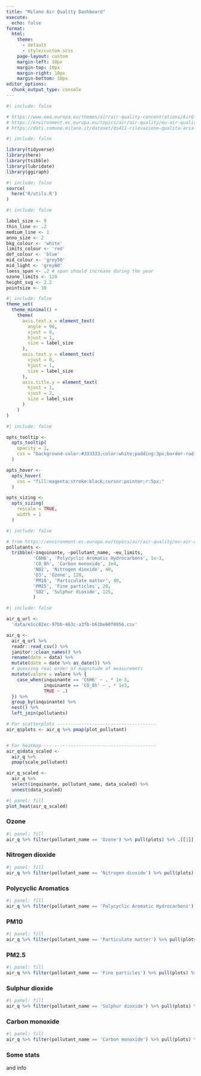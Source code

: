 ```yaml
---
title: "Milano Air Quality Dashboard"
execute:
  echo: false
format:
  html: 
    theme:
      - default
      - style/custom.scss
    page-layout: custom
    margin-left: 10px
    margin-top: 10px
    margin-right: 10px
    margin-bottom: 10px
editor_options: 
  chunk_output_type: console
---
```


```r
#| include: false

# https://www.eea.europa.eu/themes/air/air-quality-concentrations/AirQlimitvalues.png
# https://environment.ec.europa.eu/topics/air/air-quality/eu-air-quality-standards_en
# https://dati.comune.milano.it/dataset/ds411-rilevazione-qualita-aria-2022
```


```r
#| include: false

library(tidyverse)
library(here)
library(tsibble)
library(lubridate)
library(ggiraph)
```

```r
#| include: false
source(
  here('R/utils.R')
)
```


```r
#| include: false

label_size <- 9
thin_line <- .2
medium_line <- 1
anno_size <- 2
bkg_colour <- 'white'
limits_colour <- 'red'
def_colour <- 'blue'
mid_colour <- 'grey50'
mid_light <- 'grey80'
loess_span <- .2 # span should increase during the year
ozone_limits <- 120
height_svg <- 2.2
pointsize <- 10
```


```r
#| include: false
theme_set(
  theme_minimal() +
    theme(
      axis.text.x = element_text(
        angle = 90,
        vjust = 0,
        hjust = 1,
        size = label_size
      ),
      axis.text.y = element_text(
        vjust = 0,
        hjust = 1,
        size = label_size
      ),
      axis.title.y = element_text(
        hjust = 1,
        vjust = 2,
        size = label_size
      )
    ) 
)
```


```r
#| include: false

opts_tooltip <-
  opts_tooltip(
    opacity = 1,
    css = "background-color:#333333;color:white;padding:3px;border-radius:2px;"
  )

opts_hover <-
  opts_hover(
    css = "fill:magenta;stroke:black;cursor:pointer;r:5px;"
  )

opts_sizing <-
  opts_sizing(
    rescale = TRUE,
    width = 1
  ) 
```


```r
#| include: false

# from https://environment.ec.europa.eu/topics/air/air-quality/eu-air-quality-standards_en
pollutants <- 
  tribble(~inquinante, ~pollutant_name, ~eu_limits,
          'C6H6', 'Polycyclic Aromatic Hydrocarbons', 1e-3,
          'CO_8h', 'Carbon monoxide', 1e4,
          'NO2', 'Nitrogen dioxide', 40,
          'O3', 'Ozone', 120,
          'PM10', 'Particulate matter', 40,
          'PM25', 'Fine particles', 20,
          'SO2', 'Sulphur dioxide', 125,
          )
```

```r
#| include: false

air_q_url <-
  'data/e1cc82ec-97bb-463c-a3fb-b61be60f0956.csv'

air_q <- 
  air_q_url %>% 
  readr::read_csv() %>% 
  janitor::clean_names() %>% 
  rename(date = data) %>% 
  mutate(date = date %>% as_date()) %>% 
  # guessing real order of magnitude of measuremnts
  mutate(valore = valore %>% {
    case_when(inquinante == 'C6H6' ~ . * 1e-3,
              inquinante == 'CO_8h' ~ . * 1e3,
              TRUE ~ .)
  }) %>% 
  group_by(inquinante) %>% 
  nest() %>% 
  left_join(pollutants)

# For scatterplots -------------------------------------
air_q$plots <- air_q %>% pmap(plot_pollutant)


# For heatmap ------------------------------------------
air_q$data_scaled <- 
  air_q %>% 
  pmap(scale_pollutant)

air_q_scaled <-
  air_q %>% 
  select(inquinante, pollutant_name, data_scaled) %>% 
  unnest(data_scaled)
```

:::::: {.grid}

::::: {.g-col-8}

::: {.g-col-12}

```r
#| panel: fill
plot_heat(air_q_scaled)
```

:::

:::: {.g-col-12}

::: {.panel-tabset}

### Ozone

```r
#| panel: fill
air_q %>% filter(pollutant_name == 'Ozone') %>% pull(plots) %>% .[[1]]
```

### Nitrogen dioxide

```r
#| panel: fill
air_q %>% filter(pollutant_name == 'Nitrogen dioxide') %>% pull(plots) %>% .[[1]]
```

### Polycyclic Aromatics

```r
#| panel: fill
air_q %>% filter(pollutant_name == 'Polycyclic Aromatic Hydrocarbons') %>% pull(plots) %>% .[[1]]
```

### PM10

```r
#| panel: fill
air_q %>% filter(pollutant_name == 'Particulate matter') %>% pull(plots) %>% .[[1]]
```

### PM2.5

```r
#| panel: fill
air_q %>% filter(pollutant_name == 'Fine particles') %>% pull(plots) %>% .[[1]]
```

### Sulphur dioxide

```r
#| panel: fill
air_q %>% filter(pollutant_name == 'Sulphur dioxide') %>% pull(plots) %>% .[[1]]
```

### Carbon monoxide

```r
#| panel: fill
air_q %>% filter(pollutant_name == 'Carbon monoxide') %>% pull(plots) %>% .[[1]]
```

:::

::::

:::::

::::: {.g-col-4}

### Some stats

and info

:::::

:::::